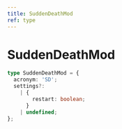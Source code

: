 ```yaml
---
title: SuddenDeathMod
ref: type
---
```


# SuddenDeathMod

```ts
type SuddenDeathMod = {
  acronym: 'SD';
  settings?:
    | {
        restart: boolean;
      }
    | undefined;
};
```
